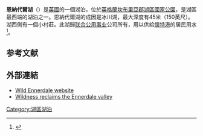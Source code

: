 {{Infobox lake
| name = Ennerdale Water
| image = Ennerdale Water.jpg
| caption = 
| image_bathymetry = 
| caption_bathymetry = 
| location = [[湖區|湖區]]
| coords = {{coord|54|31|12|N|3|22|34|W|region:GB_type:waterbody|display=inline,title}}
| type = 天然湖
| inflow = River Liza
| outflow = River Ehen
| catchment = 
| basin_countries = 英國
| length = {{convert|4.17|km|mi|abbr=on}}
| width = {{convert|1.28|km|mi|abbr=on}}
| area = {{convert|3|km2|abbr=on}}
| depth = 
| max-depth = {{convert|45|m|abbr=on}}
| volume = 
| residence_time = 
| shore = {{convert|10|km|abbr=on}}
| elevation = {{convert|113|m|abbr=on}}
| islands = 4
| cities = 
}}
'''恩納代爾湖'''（{{lang-en|Ennerdale Water}}）是[[英國|英國]]的一個湖泊，位於[[英格蘭|英格蘭]][[坎布里亞郡|坎布里亞郡]][[湖區國家公園|湖區國家公園]]，是湖區最西端的湖泊之一。恩納代爾湖的成因是冰川湖，最大深度有45米（150英尺）。湖西側有一個小村莊。此湖歸[[联合公用事业|联合公用事业]]公司所有，用以供給[[懷特港|懷特港]]的居民用水<ref name="News">{{cite news | url=http://www.whitehavennews.co.uk/news/Plans-made-to-stop-using-Ennerdale-as-water-source-ac668d55-4d2a-41c3-9fc0-f8a2d0381fd5-ds | title=Plans made to stop using Ennerdale as water source | newspaper=The Whitehaven News | date=2013-05 | accessdate=2016-10-12 | author=Robinson, Sarah | archive-date=2017-01-12 | archive-url=https://web.archive.org/web/20170112121002/http://www.whitehavennews.co.uk/news/Plans-made-to-stop-using-Ennerdale-as-water-source-ac668d55-4d2a-41c3-9fc0-f8a2d0381fd5-ds | dead-url=no }}</ref>。

==参考文献==
{{reflist}}
== 外部連結 ==
* [http://www.wildennerdale.co.uk/ Wild Ennerdale website] {{Wayback|url=http://www.wildennerdale.co.uk/ |date=20210321035525 }}
* [http://www.guardian.co.uk/environment/gallery/2010/nov/05/ennerdale-forest-lake-district-wild Wildness reclaims the Ennerdale valley] {{Wayback|url=http://www.guardian.co.uk/environment/gallery/2010/nov/05/ennerdale-forest-lake-district-wild |date=20120307010757 }}

[[Category:湖區湖泊|Category:湖區湖泊]]